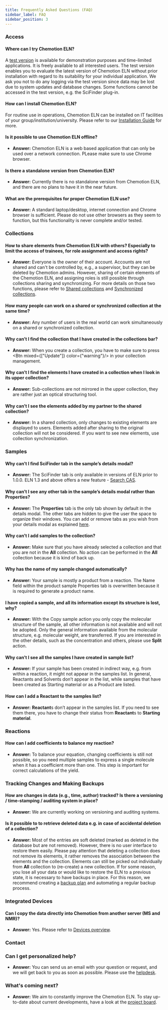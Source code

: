 ```yaml
---
title: Frequently Asked Questions (FAQ)
sidebar_label: FAQ
sidebar_position: 3
---
```



### Access

#### Where can I try Chemotion ELN?

A [test version](https://demo.chemotion.ibcs.kit.edu/) is available for demonstration purposes and time-limited applications. It is freely available to all interested users. The test version enables you to evaluate the latest version of Chemotion ELN without prior installation with regard to its suitability for your individual application. We ask you not to do any logging via the test version since data may be lost due to system updates and database changes. Some functions cannot be accessed in the test version, e.g. the SciFinder plug-in.

#### How can I install Chemotion ELN?

For routine use in operations, Chemotion ELN can be installed on IT facilities of your group/institution/university. Please refer to our [Installation Guide](install_configure) for more.

#### Is it possible to use Chemotion ELN offline?

- **Answer:** Chemotion ELN is a web based application that can only be used over a network connection. PLease make sure to use Chrome browser.

#### Is there a standalone version from Chemotion ELN?

- **Answer:** Currently there is no standalone version from Chemotion ELN, and there are no plans to have it in the near future.

#### What are the prerequisites for proper Chemotion ELN use?

- **Answer:** A standard laptop/desktop, internet connection and Chrome browser is sufficient. Please do not use other browsers as they seem to function, but this functionality is never complete and/or tested.

### Collections

#### How to share elements from Chemotion ELN with others? Especially to limit the access of trainees, for role assignment and access rights?

- **Answer:** Everyone is the owner of their account. Accounts are not shared and can't be controlled by, e.g., a supervisor, but they can be deleted by Chemotion admins. However, sharing of certain elements of the Chemotion ELN, and assigning roles is still possible through collections sharing and synchronizing. For more details on those two functions, please refer to [Shared collections](ui/collections#shared-collections) and [Synchronized collections](ui/collections#synchronized-collections).

#### How many people can work on a shared or synchronized collection at the same time?

- **Answer:** Any number of users in the real world can work simultaneously on a shared or synchronized collection.

#### Why can’t I find the collection that I have created in the collections bar?

- **Answer:** When you create a collection, you have to make sure to press <Btn mixed={["Update"]} color={"warning"}/> in your collection management.

#### Why can’t I find the elements I have created in a collection when I look in its upper collection?

- **Answer:** Sub-collections are not mirrored in the upper collection, they are rather just an optical structuring tool.

#### Why can’t I see the elements added by my partner to the shared collection?

- **Answer:** In a shared collection, only changes to existing elements are displayed to users. Elements added after sharing to the original collection will not be considered. If you want to see new elements, use collection synchronization.

### Samples

#### Why can’t I find SciFinder tab in the sample’s details modal?

- **Answer:** The SciFinder tab is only available in versions of ELN prior to 1.0.0. ELN 1.3 and above offers a new feature - [Search CAS](ui/details#search-cas).

#### Why can’t I see any other tab in the sample’s details modal rather than **Properties**?

- **Answer:** The **Properties** tab is the only tab shown by default in the details modal. The other tabs are hidden to give the user the space to organize their windows. You can add or remove tabs as you wish from your details modal as explained [here](ui/view#adjust-the-tabs-in-detail-modal).

#### Why can’t I add samples to the collection?

- **Answer:** Make sure that you have already selected a collection and that you are not in the **All** collection. No action can be performed in the **All** collection because it is kind of back up.

#### Why has the name of my sample changed automatically?

- **Answer:** Your sample is mostly a product from a reaction. The Name field within the product sample Properties tab is overwritten because it is required to generate a product name.

#### I have copied a sample, and all its information except its structure is lost, why?

- **Answer:** With the Copy sample action you only copy the molecular structure of the sample, all other information is not available and will not be adopted. Only the general information available from the molecular structure, e.g. molecular weight, are transferred. If you are interested in the other details, such as the concentration and others, please use **Split** action.

#### Why can’t I see all the samples I have created in sample list?

- **Answer:** If your sample has been created in indirect way, e.g. from within a reaction, it might not appear in the samples list. In general, Reactants and Solvents don’t appear in the list, while samples that have been created as Starting material or as a Product are listed.

#### How can I add a **Reactant** to the samples list?

- **Answer:** **Reactant**s don’t appear in the samples list. If you need to see them there, you have to change their status from **Reactant**s to **Starting material**.

### Reactions

#### How can I add coefficients to balance my reaction?

- **Answer:** To balance your equation, changing coefficients is still not possible, so you need multiple samples to express a single molecule when it has a coefficient more than one. This step is important for correct calculations of the yield.

### Tracking Changes and Making Backups

#### How are changes in data (e.g., time, author) tracked? Is there a versioning / time-stamping / auditing system in place?

- **Answer:** We are currently working on versioning and auditing systems.

#### Is it possible to to retrieve deleted data e.g. in case of accidental deletion of a collection?

- **Answer:** Most of the entries are soft deleted (marked as deleted in the database but are not removed). However, there is no user interface to restore them easily. Please pay attention that deleting a collection does not remove its elements, it rather removes the association between the elements and the collection. Elements can still be picked out individually from **All** collection to (re-create) a new collection. If for some reason, you lose all your data or would like to restore the ELN to a previous state, it is necessary to have backups in place. For this reason, we recommend creating a [backup plan](install_configure/manual_install.mdx#backing-up-and-restoring-your-data) and automating a regular backup process.

### Integrated Devices

#### Can I copy the data directly into Chemotion from another server (MS and NMR)?

- **Answer:** Yes. Please refer to [Devices overview](devices).

### Contact

### Can I get personalized help?

- **Answer:** You can send us an email with your question or request, and we will get back to you as soon as possible. Please use the [helpdesk](/helpdesk).

### What's coming next?

- **Answer:** We aim to constantly improve the Chemotion ELN. To stay up-to-date about current developments,
  have a look at the [project board](https://github.com/ComPlat/chemotion_ELN/projects/1).
